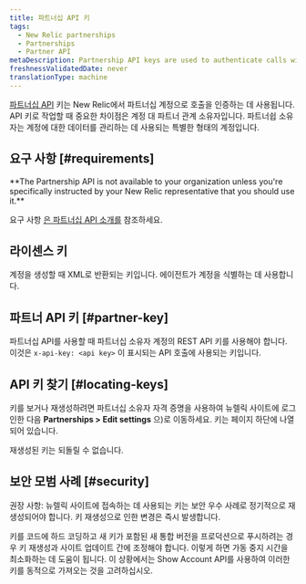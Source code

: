 ```yaml
---
title: 파트너십 API 키
tags:
  - New Relic partnerships
  - Partnerships
  - Partner API
metaDescription: Partnership API keys are used to authenticate calls with partnership accounts in New Relic.
freshnessValidatedDate: never
translationType: machine
---
```


[파트너십 API](/docs/new-relic-partnerships/partner-integration-guide/partner-account-maintenance/partner-api/) 키는 New Relic에서 파트너십 계정으로 호출을 인증하는 데 사용됩니다. API 키로 작업할 때 중요한 차이점은 계정 대 파트너 관계 소유자입니다. 파트너쉽 소유자는 계정에 대한 데이터를 관리하는 데 사용되는 특별한 형태의 계정입니다.

## 요구 사항 [#requirements]

<DNT>
  **The Partnership API is not available to your organization unless you're specifically instructed by your New Relic representative that you should use it.**
</DNT>

요구 사항 [은 파트너십 API 소개를](/docs/new-relic-partnerships/partner-integration-guide/partner-account-maintenance/partner-api/) 참조하세요.

## 라이센스 키

계정을 생성할 때 XML로 반환되는 키입니다. 에이전트가 계정을 식별하는 데 사용합니다.

## 파트너 API 키 [#partner-key]

파트너십 API를 사용할 때 파트너십 소유자 계정의 REST API 키를 사용해야 합니다. 이것은 `x-api-key: <api key>` 이 표시되는 API 호출에 사용되는 키입니다.

## API 키 찾기 [#locating-keys]

키를 보거나 재생성하려면 파트너십 소유자 자격 증명을 사용하여 뉴렐릭 사이트에 로그인한 다음 <DNT>**Partnerships > Edit settings**</DNT> 으)로 이동하세요. 키는 페이지 하단에 나열되어 있습니다.

<Callout variant="caution">
  재생성된 키는 되돌릴 수 없습니다.
</Callout>

## 보안 모범 사례 [#security]

권장 사항: 뉴렐릭 사이트에 접속하는 데 사용되는 키는 보안 우수 사례로 정기적으로 재생성되어야 합니다. 키 재생성으로 인한 변경은 즉시 발생합니다.

키를 코드에 하드 코딩하고 새 키가 포함된 새 통합 버전을 프로덕션으로 푸시하려는 경우 키 재생성과 사이트 업데이트 간에 조정해야 합니다. 이렇게 하면 가동 중지 시간을 최소화하는 데 도움이 됩니다. 이 상황에서는 Show Account API를 사용하여 이러한 키를 동적으로 가져오는 것을 고려하십시오.
